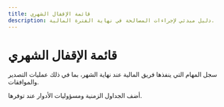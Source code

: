 ```yaml
---
title: قائمة الإقفال الشهري
description: دليل مبدئي لإجراءات المصالحة في نهاية الفترة المالية.
---
```


# قائمة الإقفال الشهري

سجل المهام التي ينفذها فريق المالية عند نهاية الشهر، بما في ذلك عمليات التصدير والموافقات.

أضف الجداول الزمنية ومسؤوليات الأدوار عند توفرها.

